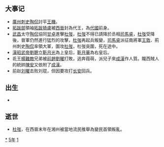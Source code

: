 {{yearTOC|315|西晋'''[[建兴_(晋愍帝)|建兴]]三年'''；成汉'''[[玉衡|玉衡]]五年'''；前赵'''[[嘉平_(刘聪)|嘉平]]五年'''，'''[[建元_(刘聪)|建元]]元年'''}}

== 大事记 ==
*[[廣州|廣州]][[刺史|刺史]][[陶侃|陶侃]]討平[[王機|王機]]。
*[[拓跋部|拓跋部]]領袖[[拓跋猗盧|拓跋猗盧]]被[[西晉|西晉]]封為代王，為[[代_(十六國)|代國]]前身。
*[[武昌|武昌]]太守[[陶侃|陶侃]]協同[[甘卓|甘卓]]進擊[[杜弢|杜弢]]，[[杜弢|杜弢]]不得已請降於丞相[[司馬睿|司馬睿]]，[[杜弢|杜弢]]受降後，晉軍仍然進行猛烈的攻擊，[[杜弢|杜弢]]再起兵叛變，[[司馬睿|司馬睿]]派征南將軍[[王敦|王敦]]、荊州刺史[[陶侃|陶侃]]率領大軍，圍攻[[杜弢|杜弢]]，杜弢突圍，死在途中。
*[[漢昭武帝|漢昭武帝]][[劉聰|劉聰]]立[[靳月光|靳月光]]為上皇后，[[靳月華|靳月華]]為右皇后。
*氐王[[楊難敵|楊難敵]]兄弟被[[前趙|前趙]][[劉曜|劉曜]]打敗，逃奔葭萌，派兒子來[[成漢|成漢]]作人質。隴西賊人的統帥[[陳安|陳安]]又依附了[[成漢|成漢]]。
*前赵[[刘曜|刘曜]]击败刘琨，但因要攻打[[长安|长安]]回兵。

== 出生 ==
*

== 逝世 ==
{{Wikisource year mention}}
*[[杜弢|杜弢]]，在西晉末年在湘州被當地流民推舉為變民首領叛亂。

[[Category:315年|*]]
[[Category:310年代|5年]]
[[Category:4世纪各年|1]]